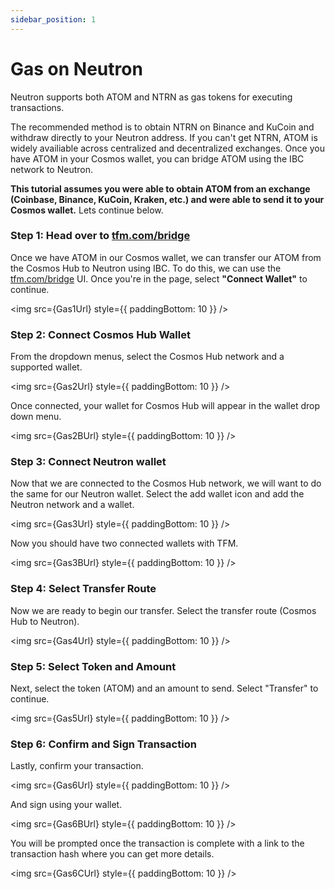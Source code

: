```yaml
---
sidebar_position: 1
---
```




# Gas on Neutron

Neutron  supports both ATOM and NTRN as gas tokens for executing transactions. 

The recommended method is to obtain NTRN on Binance and KuCoin and withdraw directly to your Neutron address. If you can't get NTRN, ATOM is widely availiable across centralized and decentralized exchanges. Once you have ATOM in your Cosmos wallet, you can bridge ATOM using the IBC network to Neutron. 

**This tutorial assumes you were able to obtain ATOM from an exchange (Coinbase, Binance, KuCoin, Kraken, etc.) and were able to send it to your Cosmos wallet.** Lets continue below.

### Step 1: Head over to [tfm.com/bridge](https://tfm.com/bridge)

Once we have ATOM in our Cosmos wallet, we can transfer our ATOM from the Cosmos Hub to Neutron using IBC. To do this, we can use the [tfm.com/bridge](https://tfm.com/bridge) UI. Once you're in the page, select **"Connect Wallet"** to continue. 

<img src={Gas1Url} style={{ paddingBottom: 10 }} />

### Step 2: Connect Cosmos Hub Wallet

From the dropdown menus, select the Cosmos Hub network and a supported wallet. 

<img src={Gas2Url} style={{ paddingBottom: 10 }} />

Once connected, your wallet for Cosmos Hub will appear in the wallet drop down menu.

<img src={Gas2BUrl} style={{ paddingBottom: 10 }} />

### Step 3: Connect Neutron wallet 

Now that we are connected to the Cosmos Hub network, we will want to do the same for our Neutron wallet. Select the add wallet icon and add the Neutron network and a wallet. 

<img src={Gas3Url} style={{ paddingBottom: 10 }} />

Now you should have two connected wallets with TFM. 

<img src={Gas3BUrl} style={{ paddingBottom: 10 }} />

### Step 4: Select Transfer Route

Now we are ready to begin our transfer. Select the transfer route (Cosmos Hub to Neutron). 

<img src={Gas4Url} style={{ paddingBottom: 10 }} />

### Step 5: Select Token and Amount 

Next, select the token (ATOM) and an amount to send. Select "Transfer" to continue.

<img src={Gas5Url} style={{ paddingBottom: 10 }} />

### Step 6: Confirm and Sign Transaction 

Lastly, confirm your transaction. 

<img src={Gas6Url} style={{ paddingBottom: 10 }} />

And sign using your wallet. 

<img src={Gas6BUrl} style={{ paddingBottom: 10 }} />

You will be prompted once the transaction is complete with a link to the transaction hash where you can get more details. 

<img src={Gas6CUrl} style={{ paddingBottom: 10 }} />


